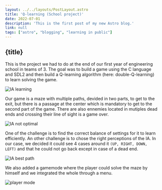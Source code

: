 ```yaml
---
layout: ../../layouts/PostLayout.astro
title: 'Q-learning (School project)'
date: 2022-07-01
description: 'This is the first post of my new Astro blog.'
link: null
tags: ["astro", "blogging", "learning in public"]
---
```


## {title}

This is the project we had to do at the end of our first year of engineering school in teams of 3. The goal was to build a game using the C language and SDL2 and then build a Q-learning algorithm (here: double-Q-learning) to learn solving the game.


![IA learning](../../assets/q_learning/ia_learning.gif "The IA at its first stages of learning.")


Our game is a maze with multiple paths, devided in two parts, to get to the exit, but there is a passage at the center which is mandatory to get to the second part of the game. There are also ennemies located in mutiples dead ends and crossing their line of sight is a game over.


![IA not optimal](../../assets/q_learning/ia_not_optimal_path.gif "The IA finds the exit but not via the optimal way.")


One of the challenge is to find the correct balance of settings for it to learn efficiently. An other challenge is to chose the right perceptions of the IA. In our case, we decided it could see 4 cases around it <code>(UP, RIGHT, DOWN, LEFT)</code> and that he could not go back except in case of a dead end.


![IA best path](../../assets/q_learning/ia_best_path.gif "The IA after it learned during enough time.")


We also added a gamemode where the player could solve the maze by himself and we integrated the whole through a menu.


![player mode](../../assets/q_learning/player_mode.png "Images of the player mode with updated graphics.")
